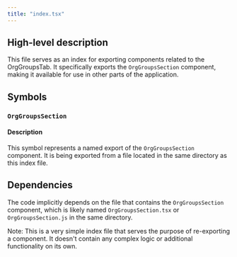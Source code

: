 ```yaml
---
title: "index.tsx"
---
```


## High-level description

This file serves as an index for exporting components related to the OrgGroupsTab. It specifically exports the `OrgGroupsSection` component, making it available for use in other parts of the application.

## Symbols

### `OrgGroupsSection`

#### Description

This symbol represents a named export of the `OrgGroupsSection` component. It is being exported from a file located in the same directory as this index file.

## Dependencies

The code implicitly depends on the file that contains the `OrgGroupsSection` component, which is likely named `OrgGroupsSection.tsx` or `OrgGroupsSection.js` in the same directory.

Note: This is a very simple index file that serves the purpose of re-exporting a component. It doesn't contain any complex logic or additional functionality on its own.